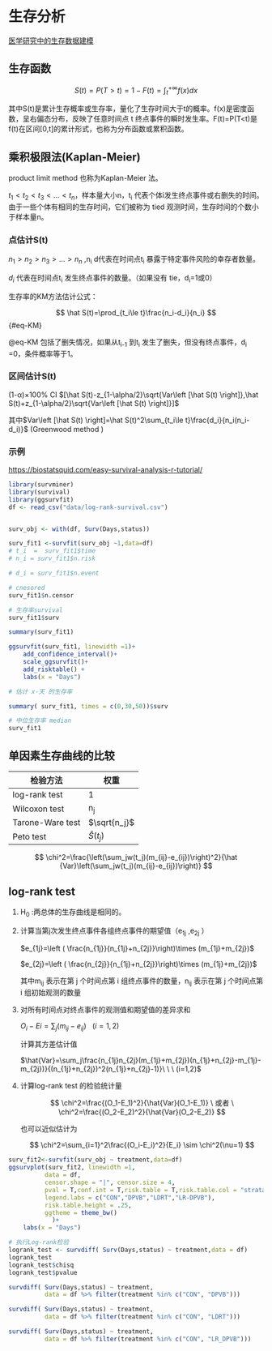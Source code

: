 # 生存分析

[医学研究中的生存数据建模](https://bookdown.org/wangzhen/survival/)

## 生存函数

$$
S(t)=P(T>t)=1-F(t)=\int_{t}^{+\infty}f(x)dx
$$

其中S(t)是累计生存概率或生存率，量化了生存时间大于t的概率。f(x)是密度函数，呈右偏态分布，反映了任意时间点 t 终点事件的瞬时发生率。F(t)=P(T\<t)是f(t)在区间\[0,t\]的累计形式，也称为分布函数或累积函数。

## 乘积极限法(Kaplan-Meier)

product limit method 也称为Kaplan-Meier 法。

$t_1<t_2<t_3<...<t_n$，样本量大小n，t~i~ 代表个体i发生终点事件或右删失的时间。由于一些个体有相同的生存时间，它们被称为 tied 观测时间，生存时间的个数小于样本量n。

### 点估计S(t)

$n_1>n_2>n_3>...>n_n$ ,n~i~ d代表在时间点t~i~ 暴露于特定事件风险的幸存者数量。

$d_i$ 代表在时间点t~i~ 发生终点事件的数量。（如果没有 tie，d~i~=1或0）

生存率的KM方法估计公式：

$$
\hat S(t)=\prod_{t_i\le t}\frac{n_i-d_i}{n_i}
$$ {#eq-KM}

@eq-KM 包括了删失情况，如果从t~i-1~ 到t~i~ 发生了删失，但没有终点事件，d~i~ =0，条件概率等于1。

### 区间估计S(t)

(1-α)×100% CI $[\hat S(t)-z_{1-\alpha/2}\sqrt{Var\left [\hat S(t)  \right]},\hat S(t)+z_{1-\alpha/2}\sqrt{Var\left [\hat S(t)  \right]}]$

其中$Var\left [\hat S(t)  \right]=\hat S(t)^2\sum_{t_i\le t}\frac{d_i}{n_i(n_i-d_i)}$ (Greenwood method )

### 示例

<https://biostatsquid.com/easy-survival-analysis-r-tutorial/>

```r
library(survminer)
library(survival)
library(ggsurvfit)
df <- read_csv("data/log-rank-survival.csv")


surv_obj <- with(df, Surv(Days,status))

surv_fit1 <-survfit(surv_obj ~1,data=df)
# t_i  =  surv_fit1$time
# n_i = surv_fit1$n.risk

# d_i = surv_fit1$n.event

# cnesored
surv_fit1$n.censor

# 生存率survival
surv_fit1$surv

summary(surv_fit1)

ggsurvfit(surv_fit1, linewidth =1)+
    add_confidence_interval()+
    scale_ggsurvfit()+
    add_risktable() +
    labs(x = "Days")
```

```r
# 估计 x-天 的生存率

summary( surv_fit1, times = c(0,30,50))$surv

# 中位生存率 median
surv_fit1
```

## 单因素生存曲线的比较

| 检验方法         | 权重          |
|------------------|---------------|
| log-rank test    | 1             |
| Wilcoxon test    | n~j~          |
| Tarone-Ware test | $\sqrt{n_j}$  |
| Peto test        | $\hat S(t_j)$ |

$$
\chi^2=\frac{\left(\sum_jw(t_j)(m_{ij}-e_{ij})\right)^2}{\hat {Var}\left(\sum_jw(t_j)(m_{ij}-e_{ij})\right)}
$$

## log-rank test

1.  H~0~ :两总体的生存曲线是相同的。

2.  计算当第j次发生终点事件各组终点事件的期望值（e~1j~ ,e~2j~ ）

    $e_{1j}=\left ( \frac{n_{1j}}{n_{1j}+n_{2j}}\right)\times (m_{1j}+m_{2j})$

    $e_{2j}=\left ( \frac{n_{2j}}{n_{1j}+n_{2j}}\right)\times (m_{1j}+m_{2j})$

    其中m~ij~ 表示在第 j 个时间点第 i 组终点事件的数量，n~ij~ 表示在第 j 个时间点第 i 组初始观测的数量

3.  对所有时间点对终点事件的观测值和期望值的差异求和

    $O_i-Ei=\sum_j(m_{ij}-e_{ij})\ \ \ (i=1,2)$

    计算其方差估计值

    $\hat{Var}=\sum_j\frac{n_{1j}n_{2j}(m_{1j}+m_{2j})(n_{1j}+n_{2j}-m_{1j}-m_{2j})}{(n_{1j}+n_{2j})^2(n_{1j}+n_{2j}-1)}\ \ \ (i=1,2)$

4.  计算log-rank test 的检验统计量

    $$
    \chi^2=\frac{(O_1-E_1)^2}{\hat{Var}(O_1-E_1)} \ 或者 \ \chi^2=\frac{(O_2-E_2)^2}{\hat{Var}(O_2-E_2)} 
    $$

    也可以近似估计为

    $$
    \chi^2=\sum_{i=1}^2\frac{(O_i-E_i)^2}{E_i} \sim \chi^2(\nu=1)
    $$

```r

surv_fit2<-survfit(surv_obj ~ treatment,data=df)
ggsurvplot(surv_fit2, linewidth =1,
          data = df,
          censor.shape = "|", censor.size = 4,
          pval = T,conf.int = T,risk.table = T,risk.table.col = "strata",
          legend.labs = c("CON","DPVB","LDRT","LR-DPVB"),
          risk.table.height = .25,
          ggtheme = theme_bw()
            )+
    labs(x = "Days")


```

```r
# 执行Log-rank检验
logrank_test <- survdiff( Surv(Days,status) ~ treatment,data = df)
logrank_test
logrank_test$chisq
logrank_test$pvalue
```

```r
survdiff( Surv(Days,status) ~ treatment,
          data = df %>% filter(treatment %in% c("CON", "DPVB")))

survdiff( Surv(Days,status) ~ treatment,
          data = df %>% filter(treatment %in% c("CON", "LDRT")))

survdiff( Surv(Days,status) ~ treatment,
          data = df %>% filter(treatment %in% c("CON", "LR_DPVB")))
```
